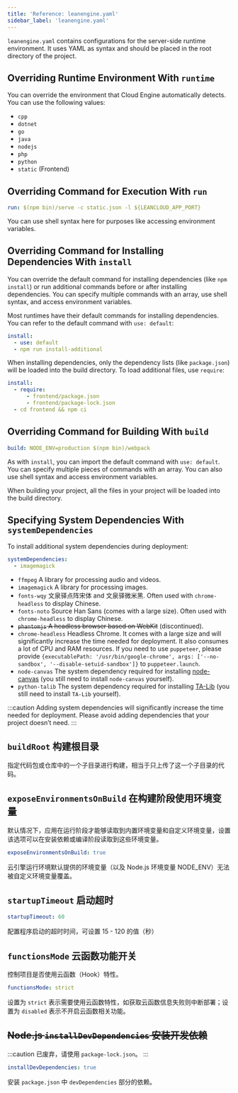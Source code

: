 ```yaml
---
title: 'Reference: leanengine.yaml'
sidebar_label: 'leanengine.yaml'
---
```



`leanengine.yaml` contains configurations for the server-side runtime environment. It uses YAML as syntax and should be placed in the root directory of the project.

## Overriding Runtime Environment With `runtime`

You can override the environment that Cloud Engine automatically detects. You can use the following values:

- `cpp`
- `dotnet`
- `go`
- `java`
- `nodejs`
- `php`
- `python`
- `static` (Frontend)

## Overriding Command for Execution With `run`

```yaml
run: $(npm bin)/serve -c static.json -l ${LEANCLOUD_APP_PORT}
```

You can use shell syntax here for purposes like accessing environment variables.

## Overriding Command for Installing Dependencies With `install`

You can override the default command for installing dependencies (like `npm install`) or run additional commands before or after installing dependencies. You can specify multiple commands with an array, use shell syntax, and access environment variables.

Most runtimes have their default commands for installing dependencies. You can refer to the default command with `use: default`:

```yaml
install:
  - use: default
  - npm run install-additional
```

When installing dependencies, only the dependency lists (like `package.json`) will be loaded into the build directory. To load additional files, use `require`:

```yaml
install:
  - require:
      - frontend/package.json
      - frontend/package-lock.json
  - cd frontend && npm ci
```

## Overriding Command for Building With `build`

```yaml
build: NODE_ENV=production $(npm bin)/webpack
```

As with `install`, you can import the default command with `use: default`. You can specify multiple pieces of commands with an array. You can also use shell syntax and access environment variables.

When building your project, all the files in your project will be loaded into the build directory.

## Specifying System Dependencies With `systemDependencies`

To install additional system dependencies during deployment:

```yaml
systemDependencies:
  - imagemagick
```

- `ffmpeg` A library for processing audio and videos.
- `imagemagick` A library for processing images.
- `fonts-wqy` 文泉驿点阵宋体 and 文泉驿微米黑. Often used with `chrome-headless` to display Chinese.
- `fonts-noto` Source Han Sans (comes with a large size). Often used with `chrome-headless` to display Chinese.
- ~~`phantomjs` A headless browser based on WebKit~~ (discontinued).
- `chrome-headless` Headless Chrome. It comes with a large size and will significantly increase the time needed for deployment. It also consumes a lot of CPU and RAM resources. If you need to use `puppeteer`, please provide `{executablePath: '/usr/bin/google-chrome', args: ['--no-sandbox', '--disable-setuid-sandbox']}` to `puppeteer.launch`.
- `node-canvas` The system dependency required for installing [node-canvas](https://github.com/Automattic/node-canvas) (you still need to install `node-canvas` yourself).
- `python-talib` The system dependency required for installing [TA-Lib](https://pypi.org/project/TA-Lib/) (you still need to install `TA-Lib` yourself).

:::caution
Adding system dependencies will significantly increase the time needed for deployment. Please avoid adding dependencies that your project doesn’t need.
:::

## `buildRoot` 构建根目录

指定代码包或仓库中的一个子目录进行构建，相当于只上传了这一个子目录的代码。

## `exposeEnvironmentsOnBuild` 在构建阶段使用环境变量

默认情况下，应用在运行阶段才能够读取到内置环境变量和自定义环境变量，设置该选项可以在安装依赖或编译阶段读取到这些环境变量。

```yaml
exposeEnvironmentsOnBuild: true
```

云引擎运行环境默认提供的环境变量（以及 Node.js 环境变量 NODE_ENV）无法被自定义环境变量覆盖。

## `startupTimeout` 启动超时

```yaml
startupTimeout: 60
```

配置程序启动的超时时间，可设置 15 - 120 的值（秒）

## `functionsMode` 云函数功能开关

控制项目是否使用云函数（Hook）特性。

```yaml
functionsMode: strict
```

设置为 `strict` 表示需要使用云函数特性，如获取云函数信息失败则中断部署；设置为 `disabled` 表示不开启云函数相关功能。

## ~~Node.js `installDevDependencies` 安装开发依赖~~

:::caution
已废弃，请使用 `package-lock.json`。
:::

```yaml
installDevDependencies: true
```

安装 `package.json` 中 `devDependencies` 部分的依赖。
